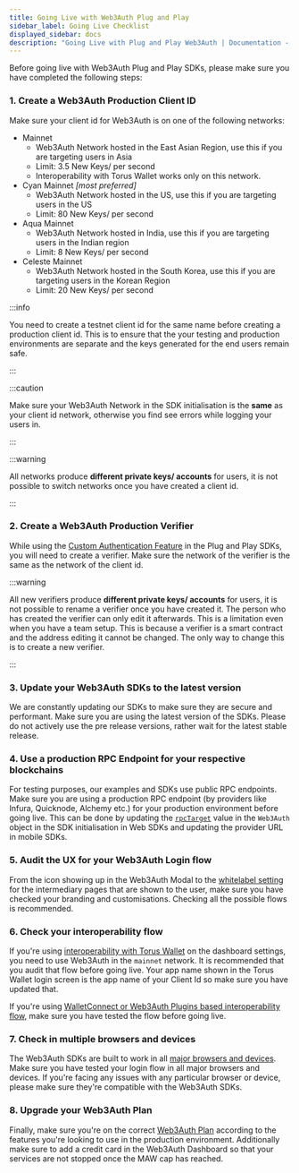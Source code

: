 ```yaml
---
title: Going Live with Web3Auth Plug and Play
sidebar_label: Going Live Checklist
displayed_sidebar: docs
description: "Going Live with Plug and Play Web3Auth | Documentation - Web3Auth"
---
```


Before going live with Web3Auth Plug and Play SDKs, please make sure you have completed the following steps:

### 1. Create a Web3Auth Production Client ID

Make sure your client id for Web3Auth is on one of the following networks:

- Mainnet
  - Web3Auth Network hosted in the East Asian Region, use this if you are targeting users in Asia
  - Limit: 3.5 New Keys/ per second
  - Interoperability with Torus Wallet works only on this network.
- Cyan Mainnet _[most preferred]_
  - Web3Auth Network hosted in the US, use this if you are targeting users in the US
  - Limit: 80 New Keys/ per second
- Aqua Mainnet
  - Web3Auth Network hosted in India, use this if you are targeting users in the Indian region
  - Limit: 8 New Keys/ per second
- Celeste Mainnet
  - Web3Auth Network hosted in the South Korea, use this if you are targeting users in the Korean Region
  - Limit: 20 New Keys/ per second

:::info

You need to create a testnet client id for the same name before creating a production client id. This is to ensure that the your testing and
production environments are separate and the keys generated for the end users remain safe.

:::

:::caution

Make sure your Web3Auth Network in the SDK initialisation is the **same** as your client id network, otherwise you find see errors while logging your
users in.

:::

:::warning

All networks produce **different private keys/ accounts** for users, it is not possible to switch networks once you have created a client id.

:::

### 2. Create a Web3Auth Production Verifier

While using the [Custom Authentication Feature](/pnp/features/custom-authentication) in the Plug and Play SDKs, you will need to create a verifier.
Make sure the network of the verifier is the same as the network of the client id.

:::warning

All new verifiers produce **different private keys/ accounts** for users, it is not possible to rename a verifier once you have created it. The person
who has created the verifier can only edit it afterwards. This is a limitation even when you have a team setup. This is because a verifier is a smart
contract and the address editing it cannot be changed. The only way to change this is to create a new verifier.

:::

### 3. Update your Web3Auth SDKs to the latest version

We are constantly updating our SDKs to make sure they are secure and performant. Make sure you are using the latest version of the SDKs. Please do not
actively use the pre release versions, rather wait for the latest stable release.

### 4. Use a production RPC Endpoint for your respective blockchains

For testing purposes, our examples and SDKs use public RPC endpoints. Make sure you are using a production RPC endpoint (by providers like Infura,
Quicknode, Alchemy etc.) for your production environment before going live. This can be done by updating the
[`rpcTarget`](/sdk/web/modal/initialize#chainconfig) value in the `Web3Auth` object in the SDK initialisation in Web SDKs and updating the provider
URL in mobile SDKs.

### 5. Audit the UX for your Web3Auth Login flow

From the icon showing up in the Web3Auth Modal to the [whitelabel setting](/pnp/features/whitelabel/) for the intermediary pages that are shown to the
user, make sure you have checked your branding and customisations. Checking all the possible flows is recommended.

### 6. Check your interoperability flow

If you're using [interoperability with Torus Wallet](/pnp/features/interoperability#using-web3auth-dashboard-toggles) on the dashboard settings, you
need to use Web3Auth in the `mainnet` network. It is recommended that you audit that flow before going live. Your app name shown in the Torus Wallet
login screen is the app name of your Client Id so make sure you have updated that.

If you're using [WalletConnect or Web3Auth Plugins based interoperability flow](/pnp/features/interoperability#interoperability-with-plugins), make
sure you have tested the flow before going live.

### 7. Check in multiple browsers and devices

The Web3Auth SDKs are built to work in all [major browsers and devices](/troubleshooting/supported-browsers). Make sure you have tested your login
flow in all major browsers and devices. If you're facing any issues with any particular browser or device, please make sure they're compatible with
the Web3Auth SDKs.

### 8. Upgrade your Web3Auth Plan

Finally, make sure you're on the correct [Web3Auth Plan](https://web3auth.io/pricing.html) according to the features you're looking to use in the
production environment. Additionally make sure to add a credit card in the Web3Auth Dashboard so that your services are not stopped once the MAW cap
has reached.
